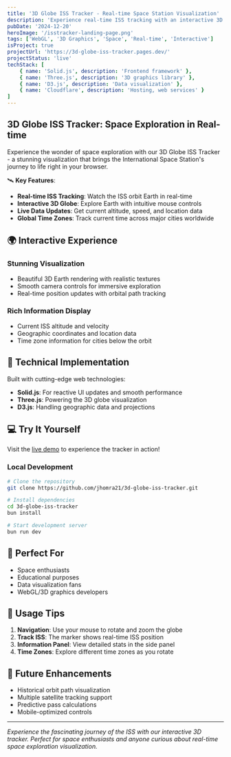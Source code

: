 ```yaml
---
title: '3D Globe ISS Tracker - Real-time Space Station Visualization'
description: 'Experience real-time ISS tracking with an interactive 3D globe visualization. Built with Solid.js, Three.js, and D3.js for a stunning and informative space exploration experience.'
pubDate: '2024-12-20'
heroImage: '/isstracker-landing-page.png'
tags: ['WebGL', '3D Graphics', 'Space', 'Real-time', 'Interactive']
isProject: true
projectUrl: 'https://3d-globe-iss-tracker.pages.dev/'
projectStatus: 'live'
techStack: [
    { name: 'Solid.js', description: 'Frontend framework' },
    { name: 'Three.js', description: '3D graphics library' },
    { name: 'D3.js', description: 'Data visualization' },
    { name: 'Cloudflare', description: 'Hosting, web services' }
]
---
```


## 3D Globe ISS Tracker: Space Exploration in Real-time

Experience the wonder of space exploration with our 3D Globe ISS Tracker - a stunning visualization that brings the International Space Station's journey to life right in your browser.

🛰️ **Key Features**:
- **Real-time ISS Tracking**: Watch the ISS orbit Earth in real-time
- **Interactive 3D Globe**: Explore Earth with intuitive mouse controls
- **Live Data Updates**: Get current altitude, speed, and location data
- **Global Time Zones**: Track current time across major cities worldwide

## 🌍 Interactive Experience

### Stunning Visualization
- Beautiful 3D Earth rendering with realistic textures
- Smooth camera controls for immersive exploration
- Real-time position updates with orbital path tracking

### Rich Information Display
- Current ISS altitude and velocity
- Geographic coordinates and location data
- Time zone information for cities below the orbit

## 🚀 Technical Implementation

Built with cutting-edge web technologies:
- **Solid.js**: For reactive UI updates and smooth performance
- **Three.js**: Powering the 3D globe visualization
- **D3.js**: Handling geographic data and projections

## 💻 Try It Yourself

Visit the [live demo](https://3d-globe-iss-tracker.pages.dev/) to experience the tracker in action!

### Local Development
```bash
# Clone the repository
git clone https://github.com/jhomra21/3d-globe-iss-tracker.git

# Install dependencies
cd 3d-globe-iss-tracker
bun install

# Start development server
bun run dev
```

## 🎯 Perfect For
- Space enthusiasts
- Educational purposes
- Data visualization fans
- WebGL/3D graphics developers

## 🔧 Usage Tips

1. **Navigation**: Use your mouse to rotate and zoom the globe
2. **Track ISS**: The marker shows real-time ISS position
3. **Information Panel**: View detailed stats in the side panel
4. **Time Zones**: Explore different time zones as you rotate

## 🌟 Future Enhancements

- Historical orbit path visualization
- Multiple satellite tracking support
- Predictive pass calculations
- Mobile-optimized controls

---

*Experience the fascinating journey of the ISS with our interactive 3D tracker. Perfect for space enthusiasts and anyone curious about real-time space exploration visualization.* 